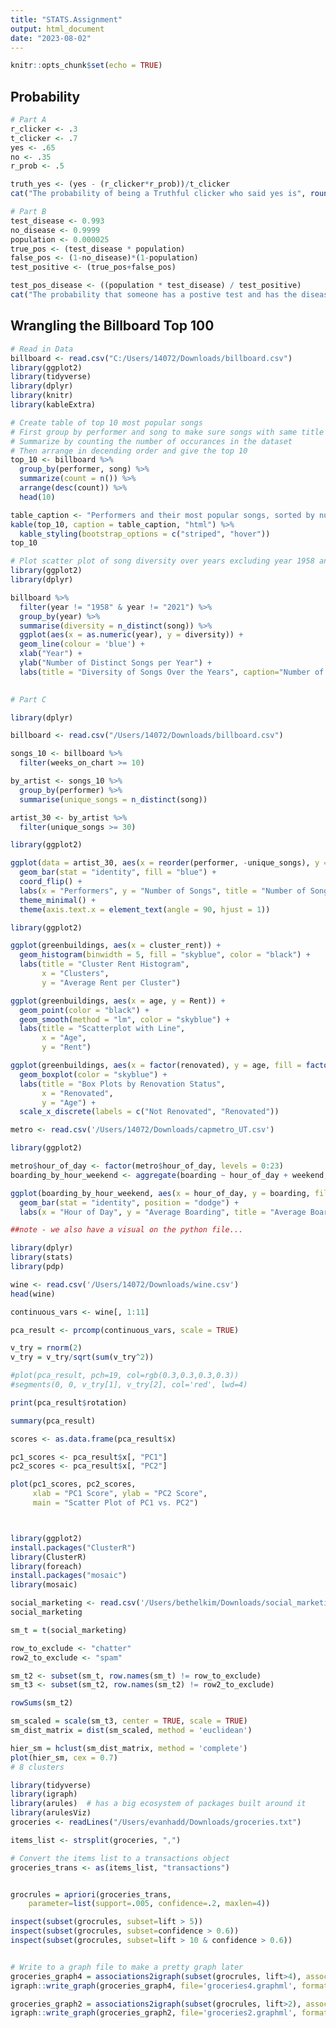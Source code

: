 ```yaml
---
title: "STATS.Assignment"
output: html_document
date: "2023-08-02"
---
```


```r
knitr::opts_chunk$set(echo = TRUE)
```

## Probability
```r

# Part A
r_clicker <- .3
t_clicker <- .7
yes <- .65
no <- .35
r_prob <- .5

truth_yes <- (yes - (r_clicker*r_prob))/t_clicker
cat("The probability of being a Truthful clicker who said yes is", round(truth_yes,2), " ")

# Part B
test_disease <- 0.993
no_disease <- 0.9999
population <- 0.000025
true_pos <- (test_disease * population)
false_pos <- (1-no_disease)*(1-population)
test_positive <- (true_pos+false_pos)

test_pos_disease <- ((population * test_disease) / test_positive)
cat("The probability that someone has a postive test and has the disease is", test_pos_disease)
```



## Wrangling the Billboard Top 100

```r
# Read in Data
billboard <- read.csv("C:/Users/14072/Downloads/billboard.csv")
library(ggplot2)
library(tidyverse)
library(dplyr)
library(knitr)
library(kableExtra)

# Create table of top 10 most popular songs
# First group by performer and song to make sure songs with same title aren't counted together
# Summarize by counting the number of occurances in the dataset
# Then arrange in decending order and give the top 10
top_10 <- billboard %>% 
  group_by(performer, song) %>% 
  summarize(count = n()) %>% 
  arrange(desc(count)) %>% 
  head(10)

table_caption <- "Performers and their most popular songs, sorted by number of weeks on the Billboard Top 100 chart."
kable(top_10, caption = table_caption, "html") %>%
  kable_styling(bootstrap_options = c("striped", "hover"))
top_10
```


```r
# Plot scatter plot of song diversity over years excluding year 1958 and 2021
library(ggplot2)
library(dplyr)

billboard %>%
  filter(year != "1958" & year != "2021") %>%
  group_by(year) %>%
  summarise(diversity = n_distinct(song)) %>%
  ggplot(aes(x = as.numeric(year), y = diversity)) +
  geom_line(colour = 'blue') +
  xlab("Year") +
  ylab("Number of Distinct Songs per Year") +
  labs(title = "Diversity of Songs Over the Years", caption="Number of Distinct Songs per Year that appeared on the Billboard Top 100 chart, from 1959 - 2020. There is a clear decrease in song diversity between the late 1960s to the early 2000s, perhaps due to the increasing availability of music sharing services like radio, vinyls, CDs, and MP3 players, and the emergence of celebrity musicians fostered in by record labels. Following the early 2000s, there is an uptick in diversity, perhaps due to the increasing democrtization of music creation and recording platforms.")
  
```

```r
# Part C

library(dplyr)

billboard <- read.csv("/Users/14072/Downloads/billboard.csv")

songs_10 <- billboard %>%
  filter(weeks_on_chart >= 10)

by_artist <- songs_10 %>%
  group_by(performer) %>%
  summarise(unique_songs = n_distinct(song))

artist_30 <- by_artist %>%
  filter(unique_songs >= 30)

library(ggplot2)

ggplot(data = artist_30, aes(x = reorder(performer, -unique_songs), y = unique_songs)) +
  geom_bar(stat = "identity", fill = "blue") +
  coord_flip() +
  labs(x = "Performers", y = "Number of Songs", title = "Number of Songs by Performer", caption="All artists with at least 30 songs that were '10-week hits' on the Billboard Top 100 chart, organized by number of songs.") +
  theme_minimal() +
  theme(axis.text.x = element_text(angle = 90, hjust = 1))
```

```r
library(ggplot2)

ggplot(greenbuildings, aes(x = cluster_rent)) +
  geom_histogram(binwidth = 5, fill = "skyblue", color = "black") +
  labs(title = "Cluster Rent Histogram",
       x = "Clusters",
       y = "Average Rent per Cluster")

ggplot(greenbuildings, aes(x = age, y = Rent)) +
  geom_point(color = "black") +
  geom_smooth(method = "lm", color = "skyblue") +
  labs(title = "Scatterplot with Line",
       x = "Age",
       y = "Rent")

ggplot(greenbuildings, aes(x = factor(renovated), y = age, fill = factor(renovated))) +
  geom_boxplot(color = "skyblue") +
  labs(title = "Box Plots by Renovation Status",
       x = "Renovated",
       y = "Age") +
  scale_x_discrete(labels = c("Not Renovated", "Renovated"))
```


```r
metro <- read.csv('/Users/14072/Downloads/capmetro_UT.csv')

library(ggplot2)

metro$hour_of_day <- factor(metro$hour_of_day, levels = 0:23)
boarding_by_hour_weekend <- aggregate(boarding ~ hour_of_day + weekend, data = metro, mean)

ggplot(boarding_by_hour_weekend, aes(x = hour_of_day, y = boarding, fill = weekend)) +
  geom_bar(stat = "identity", position = "dodge") +
  labs(x = "Hour of Day", y = "Average Boarding", title = "Average Boarding by Hour of Day and Weekday/Weekend")

##note - we also have a visual on the python file...
```



```r
library(dplyr)
library(stats)
library(pdp)

wine <- read.csv('/Users/14072/Downloads/wine.csv')
head(wine)

continuous_vars <- wine[, 1:11]

pca_result <- prcomp(continuous_vars, scale = TRUE)

v_try = rnorm(2)
v_try = v_try/sqrt(sum(v_try^2))

#plot(pca_result, pch=19, col=rgb(0.3,0.3,0.3,0.3))
#segments(0, 0, v_try[1], v_try[2], col='red', lwd=4)

print(pca_result$rotation)

summary(pca_result)

scores <- as.data.frame(pca_result$x)

pc1_scores <- pca_result$x[, "PC1"]
pc2_scores <- pca_result$x[, "PC2"]

plot(pc1_scores, pc2_scores, 
     xlab = "PC1 Score", ylab = "PC2 Score", 
     main = "Scatter Plot of PC1 vs. PC2")
```

```r
```

```r
```

```r
library(ggplot2)
install.packages("ClusterR")
library(ClusterR)
library(foreach)
install.packages("mosaic")
library(mosaic)

social_marketing <- read.csv('/Users/bethelkim/Downloads/social_marketing.csv', row.names = 1)
social_marketing

sm_t = t(social_marketing)

row_to_exclude <- "chatter"
row2_to_exclude <- "spam"

sm_t2 <- subset(sm_t, row.names(sm_t) != row_to_exclude)
sm_t3 <- subset(sm_t2, row.names(sm_t2) != row2_to_exclude)

rowSums(sm_t2)

sm_scaled = scale(sm_t3, center = TRUE, scale = TRUE)
sm_dist_matrix = dist(sm_scaled, method = 'euclidean')

hier_sm = hclust(sm_dist_matrix, method = 'complete')
plot(hier_sm, cex = 0.7)
# 8 clusters 
```

```r
library(tidyverse)
library(igraph)
library(arules)  # has a big ecosystem of packages built around it
library(arulesViz)
groceries <- readLines("/Users/evanhadd/Downloads/groceries.txt")

items_list <- strsplit(groceries, ",")

# Convert the items list to a transactions object
groceries_trans <- as(items_list, "transactions")


grocrules = apriori(groceries_trans, 
	parameter=list(support=.005, confidence=.2, maxlen=4))

inspect(subset(grocrules, subset=lift > 5))
inspect(subset(grocrules, subset=confidence > 0.6))
inspect(subset(grocrules, subset=lift > 10 & confidence > 0.6))


# Write to a graph file to make a pretty graph later
groceries_graph4 = associations2igraph(subset(grocrules, lift>4), associationsAsNodes = FALSE)
igraph::write_graph(groceries_graph4, file='groceries4.graphml', format = "graphml")

groceries_graph2 = associations2igraph(subset(grocrules, lift>2), associationsAsNodes = FALSE)
igraph::write_graph(groceries_graph2, file='groceries2.graphml', format = "graphml")
```


